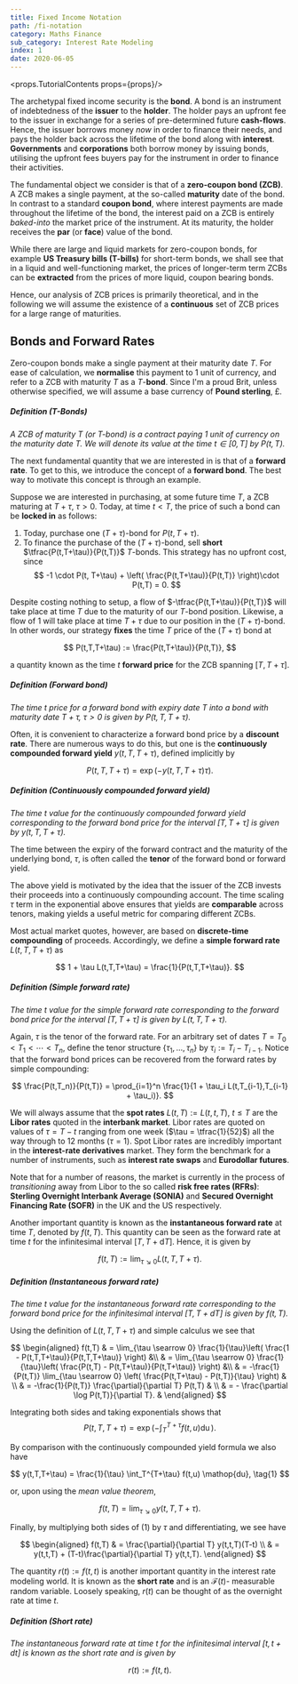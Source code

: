 ```yaml
---
title: Fixed Income Notation
path: /fi-notation
category: Maths Finance
sub_category: Interest Rate Modeling
index: 1
date: 2020-06-05
---
```


<props.TutorialContents props={props}/>

The archetypal fixed income security is the **bond**. A bond is an instrument
of indebtedness of the **issuer** to the **holder**. The holder pays an upfront
fee to the issuer in exchange for a series of pre-determined future 
**cash-flows**. Hence, the issuer borrows money *now* in order to finance their 
needs, and pays the holder back across the lifetime of the bond along with 
**interest**. **Governments** and **corporations** both borrow money by issuing 
bonds, utilising the upfront fees buyers pay for the instrument in order to
finance their activities.

The fundamental object we consider is that of a **zero-coupon bond (ZCB)**. A
ZCB makes a single payment, at the so-called **maturity** date of the bond.
In contrast to a standard **coupon bond**, where interest payments are made 
throughout the lifetime of the bond, the interest paid on a ZCB is entirely 
*baked-into* the market price of the instrument. At its maturity, the holder 
receives the **par** (or **face**) value of the bond. 

While there are large and liquid markets for zero-coupon bonds, for example 
**US Treasury bills (T-bills)** for short-term bonds, we shall see that in a
liquid and well-functioning market, the prices of longer-term term ZCBs can be
**extracted** from the prices of more liquid, coupon bearing bonds.

Hence, our analysis of ZCB prices is primarily theoretical, and in the following
we will assume the existence of a **continuous** set of ZCB prices for a large
range of maturities.

## Bonds and Forward Rates
Zero-coupon bonds make a single payment at their maturity date $T$. For ease of
calculation, we **normalise** this payment to 1 unit of currency, and refer to 
a ZCB with maturity $T$ as a $T$-**bond**. Since I'm a proud Brit, unless 
otherwise specified, we will assume a base currency of **Pound sterling**, £.

##### Definition (T-Bonds)
*A ZCB of maturity $T$ (or $T$-bond) is a contract paying 1 unit of currency on
the maturity date $T$. We will denote its value at the 
time $t \in [0,T]$ by $P(t, T).$*

The next fundamental quantity that we are interested in is that of a 
**forward rate**. To get to this, we introduce the concept of a **forward bond**.
The best way to motivate this concept is through an example.

Suppose we are interested in purchasing, at some future time $T$, a ZCB maturing
at $T + \tau$, $\tau > 0$. Today, at time $t < T$, the price of such a bond can
be **locked in** as follows:

1. Today, purchase one $(T+\tau)$-bond for $P(t, T+\tau)$.
2. To finance the purchase of the $(T+\tau)$-bond, sell 
**short** $\tfrac{P(t,T+\tau)}{P(t,T)}$ $T$-bonds. This strategy has no upfront
cost, since
$$
    -1 \cdot P(t, T+\tau) + \left( \frac{P(t,T+\tau)}{P(t,T)} \right)\cdot P(t,T) = 0.
$$

Despite costing nothing to setup, a flow of $-\tfrac{P(t,T+\tau)}{P(t,T)}$ will
take place at time $T$ due to the maturity of our $T$-bond position. Likewise,
a flow of $1$ will take place at time $T+\tau$ due to our position in
the $(T+\tau)$-bond. In other words, our strategy **fixes** the time $T$
price of the $(T+\tau)$ bond at

$$
    P(t,T,T+\tau) := \frac{P(t,T+\tau)}{P(t,T)},
$$

a quantity known as the time $t$ **forward price** for the ZCB spanning $[T, T+\tau]$.

##### Definition (Forward bond)
*The time $t$ price for a forward bond with expiry date $T$ into a bond with
maturity date $T+\tau$, $\tau > 0$ is given by $P(t,T, T+\tau)$.*

Often, it is convenient to characterize a forward bond price by a **discount rate**.
There are numerous ways to do this, but one is the **continuously compounded forward yield**
$y(t,T,T+\tau)$, defined implicitly by

$$
    P(t,T,T+\tau) = \exp\left( -y(t,T,T+\tau) \tau \right).
$$

##### Definition (Continuously compounded forward yield)
*The time $t$ value for the continuously compounded forward yield corresponding 
to the forward bond price for the interval $[T,T+\tau]$ is given 
by $y(t,T,T+\tau)$.*

The time between the expiry of the forward contract and the maturity of the
underlying bond, $\tau$, is often called the **tenor** of the forward bond or
forward yield. 

The above yield is motivated by the idea that the issuer of the
ZCB invests their proceeds into a continuously compounding
account. The time scaling $\tau$ term in the exponential above ensures that 
yields are **comparable** across tenors, making yields a useful metric for 
comparing different ZCBs.

Most actual market quotes, however, are based on **discrete-time compounding**
of proceeds. Accordingly, we define a **simple forward rate** $L(t,T,T+\tau)$ as

$$
    1 + \tau L(t,T,T+\tau) = \frac{1}{P(t,T,T+\tau)}.
$$

##### Definition (Simple forward rate)
*The time $t$ value for the simple forward rate corresponding to the forward 
bond price for the interval $[T,T+\tau]$ is given by $L(t,T,T+\tau)$.*

Again, $\tau$ is the tenor of the forward rate. For an arbitrary set of dates
$T = T_0 < T_1 <\cdots < T_n$, define the tenor structure $\left\{ \tau_1,\ldots,\tau_n\right\}$
by $\tau_i := T_i - T_{i-1}$. Notice that the forward bond prices can be
recovered from the forward rates by simple compounding:

$$
    \frac{P(t,T_n)}{P(t,T)} = \prod_{i=1}^n \frac{1}{1 + \tau_i L(t,T_{i-1},T_{i-1} + \tau_i)}.
$$

We will always assume that the **spot rates** $L(t,T) := L(t, t, T)$, $t \le T$
are the **Libor rates** quoted in the **interbank market**. Libor rates are
quoted on values of $\tau = T - t$ ranging from one week ($\tau = \tfrac{1}{52}$)
all the way through to 12 months ($\tau = 1$). Spot Libor rates are incredibly
important in the **interest-rate derivatives** market. They form the benchmark
for a number of instruments, such as **interest rate swaps** and 
**Eurodollar futures**. 

Note that for a number of reasons, the market is currently in the process of
*transitioning* away from Libor to the so called **risk free rates (RFRs)**:
**Sterling Overnight Interbank Average (SONIA)** and **Secured Overnight 
Financing Rate (SOFR)**
in the UK and the US respectively.

Another important quantity is known as the **instantaneous forward rate** at time
$T$, denoted by $f(t,T)$. This quantity can be seen as the forward rate at time 
$t$ for the infinitesimal interval $[T, T+ \text{d}T]$. Hence, it is given by

$$
    f(t,T) := \lim_{\tau \searrow 0} L(t,T,T+\tau).
$$

##### Definition (Instantaneous forward rate)
*The time $t$ value for the instantaneous forward rate corresponding to the 
forward bond price for the infinitesimal interval $[T,T+\text{d}T]$ is given by 
$f(t,T)$.*

Using the definition of $L(t,T,T+\tau)$ and simple calculus we see that

$$
\begin{aligned}
    f(t,T) & = \lim_{\tau \searrow 0} \frac{1}{\tau}\left( \frac{1 - P(t,T,T+\tau)}{P(t,T,T+\tau)} \right) &\\
    & =  \lim_{\tau \searrow 0} \frac{1}{\tau}\left( \frac{P(t,T) - P(t,T+\tau)}{P(t,T+\tau)} \right) &\\
    & = -\frac{1}{P(t,T)} \lim_{\tau \searrow 0} \left( \frac{P(t,T+\tau) - P(t,T)}{\tau} \right) & \\
    & =  -\frac{1}{P(t,T)} \frac{\partial}{\partial T} P(t,T) & \\
    & = - \frac{\partial \log P(t,T)}{\partial T}. &
\end{aligned}
$$

Integrating both sides and taking exponentials shows that
$$
    P(t,T,T+\tau) = \exp \left( - \int_T^{T+\tau} f(t,u) \mathop{du} \right).
$$

By comparison with the continuously compounded yield formula we also have

$$
    y(t,T,T+\tau) = \frac{1}{\tau} \int_T^{T+\tau} f(t,u) \mathop{du}, \tag{1}
$$

or, upon using the *mean value theorem*,

$$
    f(t,T) = \lim_{\tau \searrow 0} y(t,T,T+\tau).
$$

Finally, by multiplying both sides of (1) by $\tau$ and differentiating, we see
have

$$
\begin{aligned}
    f(t,T) & = \frac{\partial}{\partial T} y(t,t,T)(T-t) \\
    & = y(t,t,T) + (T-t)\frac{\partial}{\partial T} y(t,t,T).
\end{aligned}
$$

The quantity $r(t) := f(t,t)$ is another important quantity in the interest rate
modeling world. It is known as the **short rate** and is an $\mathcal{F}(t)$-
measurable random variable. Loosely speaking, $r(t)$ can be thought of as the
overnight rate at time $t$.

##### Definition (Short rate)
*The instantaneous forward rate at time $t$ for the infinitesimal 
interval $[t,t+\text{d}t]$ is known as the short rate and is given by*

$$
    r(t) := f(t,t).
$$
